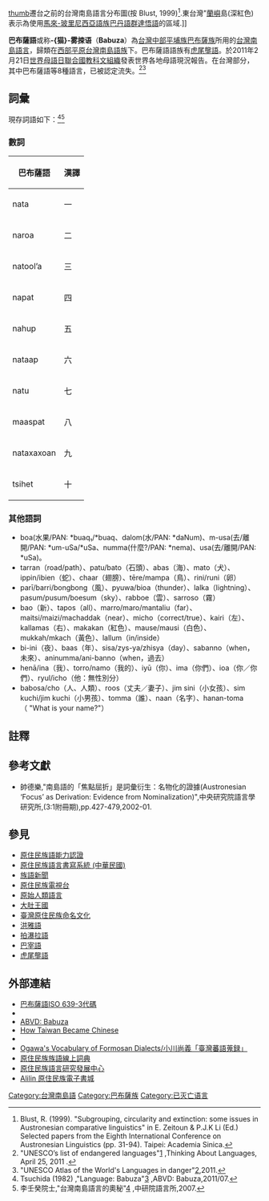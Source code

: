 {{Infobox Language
|name=巴布薩語
|nativename= Babuza
|familycolor=Austronesian
|fam1=[[南島語系|南島語系]]
|fam2=[[台灣南島語言|台灣南島語言]]（地理劃分）
|fam3=[[北台灣南島語族|北台灣南島語族]]?
|fam4=西部平原台灣南島語族
|fam5=中西部平原台灣南島語群
|agency=台灣[[中央研究院|中央研究院]] (''Academia Sinica'')
|script = [[拉丁字母|拉丁字母]]
|iso2=map
|iso3=bzg
|glotto=babu1240
|glottorefname=Babuza
|states=[[台灣|台灣]]中部
|region=主要分佈於[[大肚溪|大肚溪]]以南至[[濁水溪|濁水溪]]之間的海岸地帶，涵蓋彰化平原及台中盆地西緣地區。<ref>"巴布薩族地理分布"[http://babuza.wordpress.com/] {{Wayback|url=http://babuza.wordpress.com/ |date=20110730125531 }},2011/07.</ref>
|speakers= 0人(2011年)
|vitality=e}}
[[文件:Formosan_languages.png|thumb]]遷台之前的台灣南島語言分布圖(按 Blust, 1999)<ref>Blust, R. (1999). "Subgrouping, circularity and extinction: some issues in Austronesian comparative linguistics" in E. Zeitoun & P.J.K Li (Ed.) Selected papers from the Eighth International Conference on Austronesian Linguistics (pp. 31-94). Taipei: Academia Sinica.</ref>.東台灣"[[蘭嶼|蘭嶼]]島(深紅色)表示為使用[[馬來-玻里尼西亞語族|馬來-玻里尼西亞語族]][[巴丹語群|巴丹語群]][[達悟語|達悟語]]的區域.]]

'''巴布薩語'''或称'''-{猫}-雾捒语'''（'''Babuza'''）為[[中台灣|台灣中部]][[平埔族|平埔族]][[巴布薩族|巴布薩族]]所用的[[台灣南島語言|台灣南島語言]]，歸類在[[北台灣南島語族#西北台灣南島語族及西部平原台灣南島語族|西部平原台灣南島語族]]下。巴布薩語語族有[[虎尾壟語|虎尾壟語]]。於2011年2月21日[[世界母語日|世界母語日]][[联合国教育、科学及文化组织|聯合國教科文組織]]發表世界各地母語現況報告。在台灣部分，其中巴布薩語等8種語言，已被認定流失。<ref>"UNESCO’s list of endangered languages"[http://thinkingaboutlanguages.wordpress.com/2011/04/25/unescos-list-of-endangered-languages/] {{Wayback|url=http://thinkingaboutlanguages.wordpress.com/2011/04/25/unescos-list-of-endangered-languages/ |date=20120313073326 }},Thinking About Languages, April 25, 2011 .</ref><ref name=babuzaextinct>"UNESCO Atlas of the World's Languages in danger"[http://www.unesco.org/culture/languages-atlas/index.php?hl=en&page=atlasmap&lid=2042],2011.</ref>

==詞彙==
現存詞語如下：<ref>Tsuchida (1982) ,"Language: Babuza"[http://language.psy.auckland.ac.nz/austronesian/language.php?id=635] {{Wayback|url=http://language.psy.auckland.ac.nz/austronesian/language.php?id=635 |date=20110812125134 }},ABVD: Babuza,2011/07.</ref><ref>李壬癸院士,"台灣南島語言的奧秘"[http://www.sinica.edu.tw/as/advisory/journal/15-1/59-62.pdf] {{Wayback|url=http://www.sinica.edu.tw/as/advisory/journal/15-1/59-62.pdf |date=20110927025101 }},中研院語言所,2007.</ref>

===數詞===
{|class="wikitable" style="text-align:center"
!巴布薩語!!漢譯
|-
|nata||一
|-
|naroa||二
|-
|natoolʼa||三
|-
|napat||四
|-
|nahup||五
|-
|nataap||六
|-
|natu||七
|-
|maaspat||八
|-
|nataxaxoan||九
|-
|tsihet||十
|}

===其他語詞===
* boa(水果/PAN: *buaq₁/*buaq、dalom(水/PAN: *daNum)、m-usa(去/離開/PAN: *um-uSa/*uSa、numma(什麼?/PAN: *nema)、usa(去/離開/PAN: *uSa)。
* tarran（road/path）、patu/bato（石頭）、abas（海）、mato（犬）、ippin/ibien（蛇）、chaar（翅膀）、tēre/mampa（鳥）、rini/runi（卵）
* parī/barri/bongbong（風）、pyuwa/bioa（thunder）、lalka（lightning）、pasum/pusum/boesum（sky）、rabboe（雲）、sarroso（霧）
* bao（新）、tapos（all）、marro/maro/mantaliu（far）、maitsi/maizi/machaddak（near）、micho（correct/true）、kairi（左）、kallamas（右）、makakan（紅色）、mause/mausi（白色）、mukkah/mkach（黃色）、lallum（in/inside）
* bi-ini（夜）、baas（年）、sisa/zys-ya/zhisya（day）、sabanno（when，未來）、aninumma/ani-banno（when，過去）
* henā/ina（我）、torro/namo（我的）、iyū（你）、ima（你們）、ioa（你／你們）、ryul/icho（他：無性別分）
* babosa/cho（人、人類）、roos（丈夫／妻子）、jim sini（小女孩）、sim kuchi/jim kuchi（小男孩）、tomma（誰）、naan（名字）、hanan-toma（ "What is your name?"）

==註釋==
{{reflist|2}}

==參考文獻==
{{refbegin}}
*帥德樂,"南島語的「焦點屈折」是詞彙衍生：名物化的證據(Austronesian ‘Focus’ as Derivation: Evidence from Nominalization)",中央研究院語言學研究所,(3:1附冊期),pp.427-479,2002-01.
{{refend}}

==參見==
{{Portal|语言学}}
{{div col|cols=2}}
*[[原住民族語能力認證|原住民族語能力認證]]
*[[原住民族語言書寫系統_(中華民國)|原住民族語言書寫系統 (中華民國)]]
*[[族語新聞|族語新聞]]
*[[原住民族電視台|原住民族電視台]]
*[[原始人類語言|原始人類語言]]
*[[大肚王國|大肚王國]]
*[[臺灣原住民族命名文化|臺灣原住民族命名文化]]
* [[洪雅語|洪雅語]]
* [[拍瀑拉語|拍瀑拉語]]
* [[巴宰語|巴宰語]]
* [[虎尾壟語|虎尾壟語]]
{{div col end}}

==外部連結==
{{incubator|bzg}}
{{div col|cols=2}}
*[http://www.sil.org/iso639-3/documentation.asp?id=bzg 巴布薩語ISO 639-3代碼] {{Wayback|url=http://www.sil.org/iso639-3/documentation.asp?id=bzg |date=20121013085634 }}
*{{Ethnologue|bzg}}
*[https://web.archive.org/web/20110812125134/http://language.psy.auckland.ac.nz/austronesian/language.php?id=635 ABVD: Babuza]
*[http://www.gutenberg-e.org/andrade/ How Taiwan Became Chinese] {{Wayback|url=http://www.gutenberg-e.org/andrade/ |date=20190815174349 }} {{en icon}}
*{{YouTube|cukmfw4qjWg|Myth(神話/song)}}
*[https://web.archive.org/web/20131006062613/http://www.joao-roiz.jp/OGV/ Ogawa's Vocabulary of Formosan Dialects/小川尚義「臺灣蕃語蒐録」]
*[http://e-dictionary.apc.gov.tw/Index.htm 原住民族族語線上詞典] {{Wayback|url=http://e-dictionary.apc.gov.tw/Index.htm |date=20140323122600 }}
*[http://ilrdc.tw/ 原住民族語言研究發展中心] {{Wayback|url=http://ilrdc.tw/ |date=20160305003716 }}
*[http://alilin.apc.gov.tw/tw/ Alilin 原住民族電子書城] {{Wayback|url=http://alilin.apc.gov.tw/tw/ |date=20160308183405 }}
{{div col end}}

{{台灣語言}}
{{南島語系}}

[[Category:台灣南島語|Category:台灣南島語]]
[[Category:巴布薩族|Category:巴布薩族]]
[[Category:已灭亡语言|Category:已灭亡语言]]